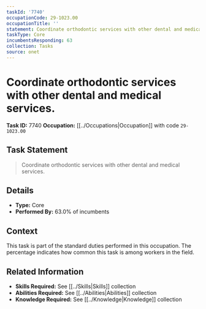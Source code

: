 ```yaml
---
taskId: '7740'
occupationCode: 29-1023.00
occupationTitle: ''
statement: Coordinate orthodontic services with other dental and medical services.
taskType: Core
incumbentsResponding: 63
collection: Tasks
source: onet
---
```

# Coordinate orthodontic services with other dental and medical services.

**Task ID:** 7740
**Occupation:** [[../Occupations|Occupation]] with code `29-1023.00`

## Task Statement

> Coordinate orthodontic services with other dental and medical services.

## Details

- **Type:** Core
- **Performed By:** 63.0% of incumbents

## Context

This task is part of the standard duties performed in this occupation. The percentage indicates how common this task is among workers in the field.

## Related Information

- **Skills Required:** See [[../Skills|Skills]] collection
- **Abilities Required:** See [[../Abilities|Abilities]] collection
- **Knowledge Required:** See [[../Knowledge|Knowledge]] collection
